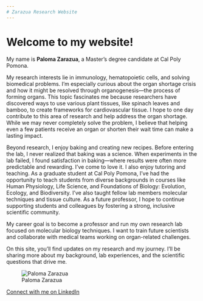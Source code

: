 ```yaml
---
# Zarazua Research Website
---
```


# Welcome to my website!

My name is **Paloma Zarazua**, a Master’s degree candidate at Cal Poly Pomona.

My research interests lie in immunology, hematopoietic cells, and solving biomedical problems. I’m especially curious about the organ shortage crisis and how it might be resolved through organogenesis—the process of forming organs. This topic fascinates me because researchers have discovered ways to use various plant tissues, like spinach leaves and bamboo, to create frameworks for cardiovascular tissue. I hope to one day contribute to this area of research and help address the organ shortage. While we may never completely solve the problem, I believe that helping even a few patients receive an organ or shorten their wait time can make a lasting impact.

Beyond research, I enjoy baking and creating new recipes. Before entering the lab, I never realized that baking was a science. When experiments in the lab failed, I found satisfaction in baking—where results were often more predictable and rewarding. I’ve come to love it. I also enjoy tutoring and teaching. As a graduate student at Cal Poly Pomona, I’ve had the opportunity to teach students from diverse backgrounds in courses like Human Physiology, Life Science, and Foundations of Biology: Evolution, Ecology, and Biodiversity. I’ve also taught fellow lab members molecular techniques and tissue culture. As a future professor, I hope to continue supporting students and colleagues by fostering a strong, inclusive scientific community.

My career goal is to become a professor and run my own research lab focused on molecular biology techniques. I want to train future scientists and collaborate with medical teams working on organ-related challenges.

On this site, you’ll find updates on my research and my journey. I’ll be sharing more about my background, lab experiences, and the scientific questions that drive me.

![Paloma Zarazua](images/palomaphoto.jpeg)

[Connect with me on LinkedIn](https://www.linkedin.com/in/paloma-zarazua-93a850213/)


